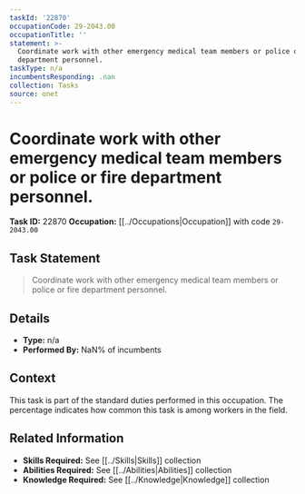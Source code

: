 ```yaml
---
taskId: '22870'
occupationCode: 29-2043.00
occupationTitle: ''
statement: >-
  Coordinate work with other emergency medical team members or police or fire
  department personnel.
taskType: n/a
incumbentsResponding: .nan
collection: Tasks
source: onet
---
```

# Coordinate work with other emergency medical team members or police or fire department personnel.

**Task ID:** 22870
**Occupation:** [[../Occupations|Occupation]] with code `29-2043.00`

## Task Statement

> Coordinate work with other emergency medical team members or police or fire department personnel.

## Details

- **Type:** n/a
- **Performed By:** NaN% of incumbents

## Context

This task is part of the standard duties performed in this occupation. The percentage indicates how common this task is among workers in the field.

## Related Information

- **Skills Required:** See [[../Skills|Skills]] collection
- **Abilities Required:** See [[../Abilities|Abilities]] collection
- **Knowledge Required:** See [[../Knowledge|Knowledge]] collection
